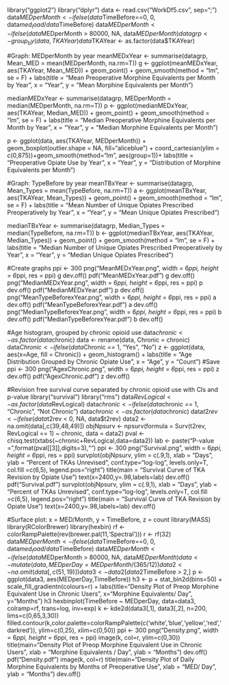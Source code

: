 library("ggplot2")
library("dplyr")
data <- read.csv("WorkDf5.csv", sep=";")
data$MEDperMonth <- ifelse(data$TimeBefore==0, 0, data$med_load/data$TimeBefore)
data$MEDperMonth <- ifelse(data$MEDperMonth > 80000, NA, data$MEDperMonth)
datagrp <- group_by(data, TKAYear)
data$TKAYear <- as.factor(data$TKAYear)

#Graph: MEDperMonth by year 
meanMEDxYear <- summarise(datagrp, Mean_MED = mean(MEDperMonth, na.rm=T))
g <- ggplot(meanMEDxYear, aes(TKAYear, Mean_MED)) + geom_point() + geom_smooth(method = "lm", se = F) + labs(title = "Mean Preoperative Morphine Equivalents \n per Month by Year", x = "Year", y = "Mean Morphine Equivalents per Month")

medianMEDxYear <- summarise(datagrp, MEDperMonth = median(MEDperMonth, na.rm=T))
p <- ggplot(medianMEDxYear, aes(TKAYear, Median_MED)) + geom_point() + geom_smooth(method = "lm", se = F) + labs(title = "Median Preoperative Morphine Equivalents \n per Month by Year", x = "Year", y = "Median Morphine Equivalents per Month")

p <- ggplot(data, aes(TKAYear, MEDperMonth)) + geom_boxplot(outlier.shape = NA, fill="aliceblue") + coord_cartesian(ylim = c(0,875))+geom_smooth(method="lm", aes(group=1))+ labs(title = "Preoperative Opiate Use by Year", x = "Year", y = "Distribution of Morphine Equivalents per Month")

#Graph: TypeBefore by year
meanTBxYear <- summarise(datagrp, Mean_Types = mean(TypeBefore, na.rm=T))
a <- ggplot(meanTBxYear, aes(TKAYear, Mean_Types)) + geom_point() + geom_smooth(method = "lm", se = F) + labs(title = "Mean Number of Unique Opiates Prescribed \n Preoperatively by Year", x = "Year", y = "Mean Unique Opiates Prescribed")

medianTBxYear <- summarise(datagrp, Median_Types = median(TypeBefore, na.rm=T))
b <- ggplot(medianTBxYear, aes(TKAYear, Median_Types)) + geom_point() + geom_smooth(method = "lm", se = F) + labs(title = "Median Number of Unique Opiates Prescribed \n Preoperatively by Year", x = "Year", y = "Median Unique Opiates Prescribed")

#Create graphs
ppi <- 300
png("MeanMEDxYear.png", width = 6*ppi, height = 6*ppi, res = ppi)
g
dev.off()
pdf("MeanMEDxYear.pdf")
g
dev.off()
png("MedianMEDxYear.png", width = 6*ppi, height = 6*ppi, res = ppi)
p
dev.off()
pdf("MedianMEDxYear.pdf")
p
dev.off()
png("MeanTypeBeforexYear.png", width = 6*ppi, height = 6*ppi, res = ppi)
a
dev.off()
pdf("MeanTypeBeforexYear.pdf")
a
dev.off()
png("MedianTypeBeforexYear.png", width = 6*ppi, height = 6*ppi, res = ppi)
b
dev.off()
pdf("MedianTypeBeforexYear.pdf")
b
dev.off()

#Age histogram, grouped by chronic opioid use
data$chronic <- as.factor(data$chronic)
data <- rename(data, Chronic = chronic)
data$Chronic <- ifelse(data$Chronic == 1, "Yes", "No")
z <- ggplot(data, aes(x=Age, fill = Chronic)) + geom_histogram() + labs(title = "Age Distribution Grouped by Chronic \n Opiate Use", x = "Age", y = "Count")
#Save
ppi <- 300
png("AgexChronic.png", width = 6*ppi, height = 6*ppi, res = ppi)
z
dev.off()
pdf("AgexChronic.pdf")
z
dev.off()

#Revision free survival curve separated by chronic opioid use with CIs and p-value
library("survival")
library("rms")
data$RevLogical <- as.factor(data$RevLogical)
data$chronic <- ifelse(data$chronic == 1, "Chronic", "Not Chronic")
data$chronic <- as.factor(data$chronic)
data$t2rev <- ifelse(data$t2rev < 0, NA, data$t2rev)
data2 <- na.omit(data[,c(39,48,49)])
objNpsurv <- npsurv(formula = Surv(t2rev, RevLogical == 1) ~ chronic, data = data2)
pval <- chisq.test(xtabs(~chronic+RevLogical,data=data2))
lab <- paste("P-value =",format(pval[[3]],digits=3),"")
ppi <- 300
png("Survival.png", width = 6*ppi, height = 6*ppi, res = ppi)
survplot(objNpsurv, ylim = c(.9,1), xlab = "Days", ylab = "Percent of TKAs Unrevised", conf.type="log-log", levels.only=T, col.fill =c(6,5), legend.pos="right")
title(main = "Survival Curve of TKA Revision \n by Opiate Use")
text(x=2400,y=.98,labels=lab)
dev.off()
pdf("Survival.pdf")
survplot(objNpsurv, ylim = c(.9,1), xlab = "Days", ylab = "Percent of TKAs Unrevised", conf.type="log-log", levels.only=T, col.fill =c(6,5), legend.pos="right")
title(main = "Survival Curve of TKA Revision \n by Opiate Use")
text(x=2400,y=.98,labels=lab)
dev.off()

#Surface plot: x = MED/Month, y = TimeBefore, z = count
library(MASS)
library(RColorBrewer)
library(hexbin)
rf <- colorRampPalette(rev(brewer.pal(11,'Spectral')))
r <- rf(32)
data$MEDperMonth <- ifelse(data$TimeBefore==0, 0, data$med_load/data$TimeBefore)
data$MEDperMonth <- ifelse(data$MEDperMonth > 80000, NA, data$MEDperMonth)
data <- mutate(data, MEDperDay = MEDperMonth/(365/12))
data2 <- na.omit(data[,c(51,19)])
data3 <- data2[data2$TimeBefore > 2,]
p <- ggplot(data3, aes(MEDperDay,TimeBefore))
h3 <- p + stat_bin2d(bins=50) + scale_fill_gradientn(colours=r) + labs(title="Density Plot of Preop Morphine Equivalent \n Use in Chronic Users", x="Morphine Equivalents/ Day", y="Months")
h3
hexbinplot(TimeBefore ~ MEDperDay, data=data3, colramp=rf, trans=log, inv=exp)
k <- kde2d(data3[,1], data3[,2], n=200, lims=c(0,65,3,30))
filled.contour(k,color.palette=colorRampPalette(c('white','blue','yellow','red','darkred')), ylim=c(0,25), xlim=c(0,50))
ppi <- 300
png("Density.png", width = 6*ppi, height = 6*ppi, res = ppi)
image(k, col=r, ylim=c(0,30))
title(main="Density Plot of Preop Morphine Equivalent \n Use in Chronic Users", xlab = "Morphine Equivalents / Day", ylab = "Months")
dev.off()
pdf("Density.pdf")
image(k, col=r)
title(main="Density Plot of Daily Morphine Equivalents \n by Months of Preoperative Use", xlab = "MED/ Day", ylab = "Months")
dev.off()

